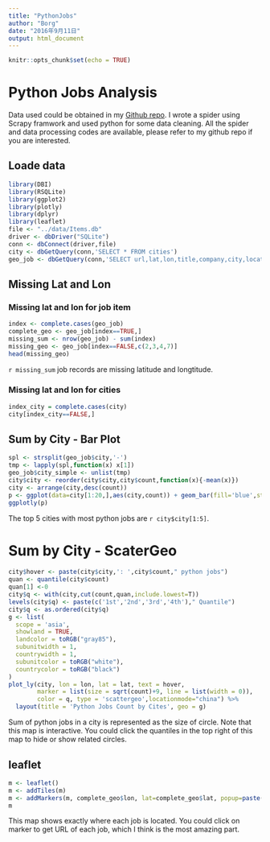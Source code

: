 ```yaml
---
title: "PythonJobs"
author: "Borg"
date: "2016年9月11日"
output: html_document
---
```


```r
knitr::opts_chunk$set(echo = TRUE)
```

# Python Jobs Analysis  
Data used could be obtained in my [Github repo](https://github.com/BigBorg/Scrapy-playground). I wrote a spider using Scrapy framwork and used python for some data cleaning. All the spider and data processing codes are available, please refer to my github repo if you are interested.

## Loade data
```r
library(DBI)
library(RSQLite)
library(ggplot2)
library(plotly)
library(dplyr)
library(leaflet)
file <- "../data/Items.db"
driver <- dbDriver("SQLite")
conn <- dbConnect(driver,file)
city <- dbGetQuery(conn,'SELECT * FROM cities')
geo_job <- dbGetQuery(conn,'SELECT url,lat,lon,title,company,city,location  FROM geo_job INNER JOIN jobs ON geo_job.id_foreign==jobs.id')
```

## Missing Lat and Lon
### Missing lat and lon for job item
```r
index <- complete.cases(geo_job)
complete_geo <- geo_job[index==TRUE,]
missing_sum <- nrow(geo_job) - sum(index)
missing_geo <- geo_job[index==FALSE,c(2,3,4,7)]
head(missing_geo)
```
`r missing_sum` job records are missing latitude and longtitude.

### Missing lat and lon for cities
```r
index_city = complete.cases(city)
city[index_city==FALSE,]
```

## Sum by City - Bar Plot
```r
spl <- strsplit(geo_job$city,'-') 
tmp <- lapply(spl,function(x) x[1])
geo_job$city_simple <- unlist(tmp)
city$city <- reorder(city$city,city$count,function(x){-mean(x)})
city <- arrange(city,desc(count))
p <- ggplot(data=city[1:20,],aes(city,count)) + geom_bar(fill='blue',stat = "identity") + labs(x="City",y="Count",title="Python Jobs Count by City")
ggplotly(p)
```
The top 5 cities with most python jobs are `r city$city[1:5]`.

# Sum by City - ScaterGeo
```r
city$hover <- paste(city$city,': ',city$count," python jobs")
quan <- quantile(city$count)
quan[1] <-0
city$q <- with(city,cut(count,quan,include.lowest=T))
levels(city$q) <- paste(c('1st','2nd','3rd','4th')," Quantile")
city$q <- as.ordered(city$q)
g <- list(
  scope = 'asia',
  showland = TRUE,
  landcolor = toRGB("gray85"),
  subunitwidth = 1,
  countrywidth = 1,
  subunitcolor = toRGB("white"),
  countrycolor = toRGB("black")
)
plot_ly(city, lon = lon, lat = lat, text = hover,
        marker = list(size = sqrt(count)+9, line = list(width = 0)),
        color = q, type = 'scattergeo',locationmode="china") %>%
  layout(title = 'Python Jobs Count by Cites', geo = g)
```
Sum of python jobs in a city is represented as the size of circle. Note that this map is interactive. You could click the quantiles in the top right of this map to hide or show related circles.

## leaflet
```r
m <- leaflet() 
m <- addTiles(m) 
m <- addMarkers(m, complete_geo$lon, lat=complete_geo$lat, popup=paste('<br>',"<a href='", complete_geo$url, "'>" , complete_geo$title,"</a>",'<br>',complete_geo$company))
m
```
This map shows exactly where each job is located. You could click on marker to get URL of each job, which I think is the most amazing part.